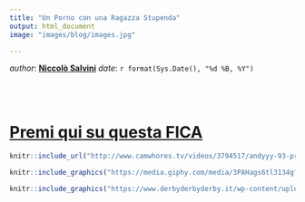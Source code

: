 ```yaml
---
title: "Un Porno con una Ragazza Stupenda"
output: html_document
image: "images/blog/images.jpg"

---
```


_author_: **[Niccolò Salvini](https://niccolosalvini.netlify.app/)**
_date_: `r format(Sys.Date(), "%d %B, %Y")`


<br> <br> 



# [Premi qui su questa FICA](http://www.camwhores.tv/videos/3794517/andyyy-93-preparty10-27-18-f16947ad7044d155/?__cf_chl_jschl_tk__=34ace5bb2519a012b43aa89828fba3c26593e997-1590435498-0-AZYiZTa1FwZBYtpF3yFjg5LLXIQBobwxSkdO4I7mv1VMD6X-_MukjqjFr66TTE-63LA_DHHUppm0yjj9RmNxeghIaO-)


```r
knitr::include_url("http://www.camwhores.tv/videos/3794517/andyyy-93-preparty10-27-18-f16947ad7044d155/?__cf_chl_jschl_tk__=34ace5bb2519a012b43aa89828fba3c26593e997-1590435498-0-AZYiZTa1FwZBYtpF3yFjg5LLXIQBobwxSkdO4I7mv1VMD6X-_MukjqjFr66TTE-63LA_DHHUppm0yjj9RmNxeghIaO-")
```



```r
knitr::include_graphics("https://media.giphy.com/media/3PAHags6tl3134gfju/giphy.gif")

```


```r
knitr::include_graphics("https://www.derbyderbyderby.it/wp-content/uploads/sites/64/2020/04/diletta-leotta-giochi-in-piscina-con-il-fidanzato-640x702-274x300.jpg")

```


